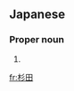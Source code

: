 ==Japanese==
{{ja-kanjitab|すぎ|た|yomi=k}}

===Proper noun===
{{ja-pos|すぎた|proper}}

# {{surname|lang=ja|sort=すぎた}}

[[fr:杉田]]